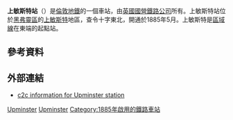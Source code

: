 {{expand|time=2016-03-04T14:02:58+00:00}}
{{NoteTA
|G1 = TfL
|G2 = Transport
|G3 = UK Places
}}
{{Infobox London station
| name          = 上敏斯特<br />Upminster
| alt_name      =
| manager       = [[c2c|c2c]]
| owner         = [[英國國營鐵路公司|英國國營鐵路公司]]
| locale        = [[上敏斯特|上敏斯特]]
| symbol       = underground
| symbol2      = overground
| symbol3       = rail
| borough       = [[黑弗靈區|黑弗靈區]]
| railcode      = UPM
| dft_category  = C2
| platforms     = 7
| fare_zone     = 6
| access        = yes
| access_note   = （除6號月台）<ref name=sfalu>{{citation step free tube map}}</ref><ref name=nr>[http://www.c2c-online.co.uk/our-route/upminster/ Our route - Upminster]</ref>
| tubecode      =
| image_name    = Upminster Railway Station - geograph.org.uk - 1472768.jpg
| image_alt     =
| caption       = 上敏斯特停車場入口
| latitude      = 51.559
| longitude     = 0.2511
| map_type      =
| original      = [[London,_Tilbury_and_Southend_Railway|London, Tilbury and Southend Railway]]
| pregroup      = [[Midland_Railway|Midland Railway]]
| postgroup     = [[London,_Midland_and_Scottish_Railway|London, Midland and Scottish Railway]]
<!--| railexits0405 = 3.438
| railexits0506 = {{decrease}} 3.331
| railexits0607 = {{decrease}} 2.538
| railexits0708 = {{increase}} 2.617
| railexits0809 = {{decrease}} 2.555-->
| railexits0910 = {{increase}} 3.018
| railexits1011 = {{increase}} 3.992
| railexits1112 = {{increase}} 4.191
| railexits1213 = {{increase}} 4.393
| railexits1314 = {{increase}} 4.529
<!--| tubeexits04   = 3.34
| tubeexits05   = {{increase}} 3.91
| tubeexits06   = {{increase}} 4.21
| tubeexits07   = {{increase}} 4.57
| tubeexits08   = {{decrease}} 4.39
| tubeexits09   = {{increase}} 4.427-->
}}
'''上敏斯特站'''（{{lang-en|Upminster station}}）是[[倫敦地鐵|倫敦地鐵]]的一個車站，由[[英國國營鐵路公司|英國國營鐵路公司]]所有。上敏斯特站位於[[黑弗靈區|黑弗靈區]]的[[上敏斯特|上敏斯特]]地區，查令十字東北{{convert|16|mi|km}}，開通於1885年5月。上敏斯特是[[區域線|區域線]]在東端的起點站。

==參考資料==
{{Reflist}}
==外部連結==
{{commons category|Upminster station}}
{{stn art lnk|UPM|RM142TH}}
{{LTM photo|searchterms=Upminster}}
*[https://web.archive.org/web/20100327224558/http://www.c2c-online.co.uk/our_services/stations_and_route_map/upminster c2c information for Upminster station]

{{倫敦地鐵區域線}}
{{倫敦地上鐵羅姆福德上敏斯特線}}

[[Category:區域線車站|Upminster]]
[[Category:黑弗靈區鐵路車站|Upminster]]
[[Category:1885年啟用的鐵路車站|Category:1885年啟用的鐵路車站]]
